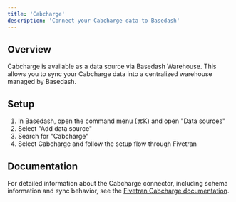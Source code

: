 ```yaml
---
title: 'Cabcharge'
description: 'Connect your Cabcharge data to Basedash'
---
```


## Overview

Cabcharge is available as a data source via Basedash Warehouse. This allows you to sync your Cabcharge data into a centralized warehouse managed by Basedash.

## Setup

1. In Basedash, open the command menu (⌘K) and open "Data sources"
2. Select "Add data source"
3. Search for "Cabcharge"
4. Select Cabcharge and follow the setup flow through Fivetran

## Documentation

For detailed information about the Cabcharge connector, including schema information and sync behavior, see the [Fivetran Cabcharge documentation](https://fivetran.com/docs/connectors/applications/cabcharge).
